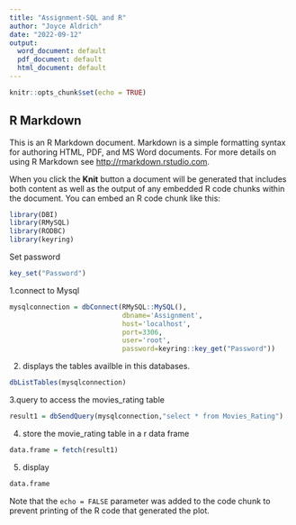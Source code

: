 ```yaml
---
title: "Assignment-SQL and R"
author: "Joyce Aldrich"
date: "2022-09-12"
output:
  word_document: default
  pdf_document: default
  html_document: default
---
```


```r
knitr::opts_chunk$set(echo = TRUE)
```

## R Markdown

This is an R Markdown document. Markdown is a simple formatting syntax for authoring HTML, PDF, and MS Word documents. For more details on using R Markdown see <http://rmarkdown.rstudio.com>.

When you click the **Knit** button a document will be generated that includes both content as well as the output of any embedded R code chunks within the document. You can embed an R code chunk like this:


```r
library(DBI)
library(RMySQL)
library(RODBC)
library(keyring)
```
Set password
```r
key_set("Password")
```

1.connect to Mysql
```r
mysqlconnection = dbConnect(RMySQL::MySQL(),
                            dbname='Assignment',
                            host='localhost',
                            port=3306,
                            user='root',
                            password=keyring::key_get("Password"))
```

2. displays the tables availble in this databases.
```r
dbListTables(mysqlconnection)
```

3.query to access the movies_rating table
```r
result1 = dbSendQuery(mysqlconnection,"select * from Movies_Rating")

```

4. store the movie_rating table in a r data frame
```r
data.frame = fetch(result1)

```

5. display 
```r
data.frame
```


Note that the `echo = FALSE` parameter was added to the code chunk to prevent printing of the R code that generated the plot.
